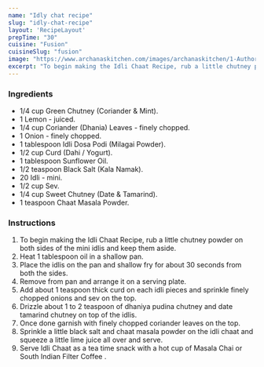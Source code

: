 ---
name: "Idly chat recipe"
slug: "idly-chat-recipe"
layout: 'RecipeLayout'
prepTime: "30"
cuisine: "Fusion"
cuisineSlug: "fusion"
image: "https://www.archanaskitchen.com/images/archanaskitchen/1-Author/Jyothi_Rajesh/Idli_Chaat.jpg"
excerpt: "To begin making the Idli Chaat Recipe, rub a little chutney powder on both sides of the mini idlis and keep them aside"
---

### Ingredients

- 1/4 cup Green Chutney (Coriander & Mint).
- 1 Lemon - juiced.
- 1/4 cup Coriander (Dhania) Leaves - finely chopped.
- 1 Onion - finely chopped.
- 1 tablespoon Idli Dosa Podi (Milagai Powder).
- 1/2 cup Curd (Dahi / Yogurt).
- 1 tablespoon Sunflower Oil.
- 1/2 teaspoon Black Salt (Kala Namak).
- 20 Idli - mini.
- 1/2 cup Sev.
- 1/4 cup Sweet Chutney (Date & Tamarind).
- 1 teaspoon Chaat Masala Powder.

### Instructions

1. To begin making the Idli Chaat Recipe, rub a little chutney powder on both sides of the mini idlis and keep them aside.
1. Heat 1 tablespoon oil in a shallow pan.
1. Place the idlis on the pan and shallow fry for about 30 seconds from both the sides.
1. Remove from pan and arrange it on a serving plate.
1. Add about 1 teaspoon thick curd on each idli pieces and sprinkle finely chopped onions and sev on the top.
1. Drizzle about 1 to 2 teaspoon of dhaniya pudina chutney and date tamarind chutney on top of the idlis.
1. Once done garnish with finely chopped coriander leaves on the top.
1. Sprinkle a little black salt and chaat masala powder on the idli chaat and squeeze a little lime juice all over and serve.
1. Serve Idli Chaat as a tea time snack with a hot cup of Masala Chai  or  South Indian Filter Coffee .
